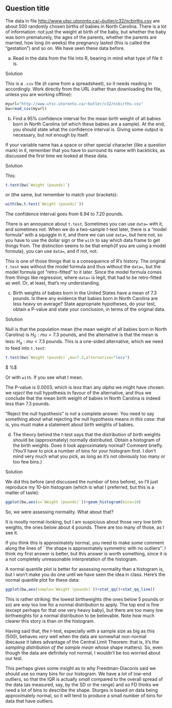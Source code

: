 

## Question title

 The data in file
[http://www.utsc.utoronto.ca/~butler/c32/ncbirths.csv](http://www.utsc.utoronto.ca/~butler/c32/ncbirths.csv) are about
500 randomly chosen births of babies in North Carolina. There is a lot
of information: not just the weight at birth of the baby, but whether
the baby was born prematurely, the ages of the parents, whether the
parents are married, how long (in weeks) the pregnancy lasted (this is
called the "gestation") and so on. We have seen these data before.



(a) Read in the data from the file into R, bearing in mind what
type of file it is. 


Solution


This is a `.csv` file (it came from a spreadsheet), so it
needs reading in accordingly. Work directly from the URL (rather
than downloading the file, unless you are working offline):
```r
myurl="http://www.utsc.utoronto.ca/~butler/c32/ncbirths.csv"
bw=read_csv(myurl)
``` 



(b) Find a 95% confidence interval for the mean birth weight of
all babies born in North Carolina (of which these babies are a
sample). At the end, you should state what the confidence interval is.
Giving some output is necessary, but *not* enough by itself.

If your variable name has a space or other special character (like a
question mark) in it, remember that you have to surround its name with
backticks, as discussed the first time we looked at these data.



Solution


This:

```r
t.test(bw$`Weight (pounds)`)  
``` 

or (the same, but remember to match your brackets):

```r
with(bw,t.test(`Weight (pounds)`))
``` 

The confidence interval goes from 6.94 to 7.20 pounds.

There is an annoyance about `t.test`. Sometimes you can use
`data=` with it, and sometimes not. When we do a two-sample
$t$-test later, there is a "model formula" with a squiggle in it,
and there we can use `data=`, but here not, so you have to use
the dollar sign or the `with` to say which data frame to get
things from. The distinction seems to be that emph{if you are using a
model formula}, you can use `data=`, and if not, not.

This is one of those things that is a consequence of R's history. The
original `t.test` was without the model formula and thus
without the `data=`, but the model formula got "retro-fitted"
to it later. Since the model formula comes from things like
regression, where `data=` is legit, that had to be retro-fitted
as well. Or, at least, that's my understanding.





(c) Birth weights of babies born in the United States have a mean
of 7.3 pounds. Is there any evidence that babies born in North
Carolina are less heavy on average? State appropriate hypotheses, do your
test, obtain a P-value and state your conclusion, in terms of the
original data.



Solution


Null is that the population mean (the mean weight of all babies born
in North Carolina) is $H_0: mu=7.3$ pounds, and the alternative  is
that the mean is less: $H_a: mu<7.3$ pounds. This is a one-sided
alternative, which we need to feed into `t.test`:

```r
t.test(bw$`Weight (pounds)`,mu=7.3,alternative="less")
``` 
$ %$ 

Or with `with`. If you see what I mean.

The P-value is 0.0003, which is *less* than any $alpha$ we might
have chosen: we *reject* the null hypothesis in favour of the
alternative, and thus we conclude that the mean birth weight of babies
in North Carolina
is indeed less than 7.3 pounds.

"Reject the null hypothesis" is *not* a complete answer. You
need to say something about what rejecting the null hypothesis means
*in this case*: that is, you must make a statement about birth
weights of babies.





(d) The theory behind the $t$-test says that the distribution of
birth weights should be (approximately) normally distributed. Obtain a
histogram of the birth weights. Does it look approximately normal?
Comment briefly. (You'll have to pick a number of bins for your
histogram first. I don't mind very much what you pick, as long as it's
not obviously too many or too few bins.)



Solution


We did this before (and discussed the number of bins before), so
I'll just reproduce my 10-bin histogram (which is what I preferred,
but this is a matter of taste):
```r
ggplot(bw,aes(x=`Weight (pounds)`))+geom_histogram(bins=10)
``` 

So, we were assessing normality. What about that?

It is mostly normal-looking, but I am suspicious about those
*very* low birth weights, the ones below about 4 pounds. There
are too many of those, as I see it.

If you think this is approximately normal, you need to make some
comment along the lines of ``the shape is approximately symmetric with
no outliers''. I think my first answer is better, but this answer is
worth something, since it is a not completely unreasonable
interpretation of the histogram.

A normal quantile plot is better for assessing normality
than a histogram is, but I won't make you do one until we have seen
the idea in class. Here's the normal quantile plot for these data:

```r
ggplot(bw,aes(sample=`Weight (pounds)`))+stat_qq()+stat_qq_line()
``` 

This is rather striking: the lowest birthweights (the ones below 5
pounds or so) are *way* too low for a normal distribution to
apply. The top end is fine (except perhaps for that one very heavy
baby), but there are too many low birthweights for a normal
distribution to be believable. Note how much clearer this story is
than on the histogram.

Having said that, the $t$-test, especially with a sample size as big
as this (500), behaves *very* well when the data are somewhat
non-normal (because it takes advantage of the Central Limit Theorem:
that is, it's the *sampling distribution of the sample mean*
whose shape matters). So, even though the data are definitely not
normal, I wouldn't be too worried about our test.

This perhaps gives some insight as to why Freedman-Diaconis said we
should use so many bins for our histogram. We have a lot of low-end
outliers, so that the IQR is actually *small* compared to the
overall spread of the data (as measured, say, by the SD or the range)
and so FD thinks we need a lot of bins to describe the shape. Sturges
is based on data being approximately normal, so it will tend to
produce a small number of bins for data that have outliers.





